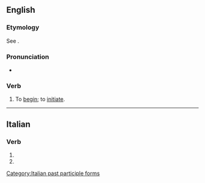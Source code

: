 ==English==

===Etymology===
See {{m|en|principiant}}.

===Pronunciation===
* {{IPA|en|/pɹɪnˈsɪpieɪt/}}

===Verb===
{{en-verb}}

# {{lb|en|obsolete}} To [[begin]]; to [[initiate]].
#: {{rfquotek|en|Sir M. Hale}}

{{Webster 1913}}

----

==Italian==

===Verb===
{{head|it|verb form}}

# {{inflection of|it|principiare||2|p|pres|ind//sub|;|2|p|impr}}
# {{feminine plural of|it|principiato}}

[[Category:Italian past participle forms]]